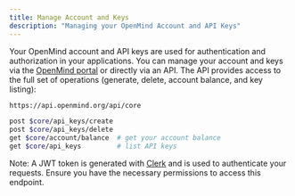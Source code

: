 ```yaml
---
title: Manage Account and Keys
description: "Managing your OpenMind Account and API Keys"
---
```


Your OpenMind account and API keys are used for authentication and authorization in your applications. You can manage your account and keys via the [OpenMind portal](https://portal.openmind.org) or directly via an API. The API provides access to the full set of operations (generate, delete, account balance, and key listing):

```bash
https://api.openmind.org/api/core

post $core/api_keys/create
post $core/api_keys/delete
get $core/account/balance  # get your account balance
get $core/api_keys         # list API keys 
```

Note: A JWT token is generated with [Clerk](https://clerk.com/) and is used to authenticate your requests. Ensure you have the necessary permissions to access this endpoint.

